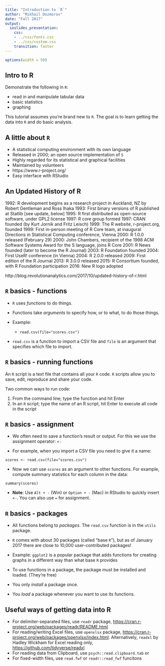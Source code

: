 ```yaml
---
title: "Introduction to `R`"
author: "Mikhail Dozmorov"
date: "Fall 2017"
output:
  ioslides_presentation:
    css:
    - ../css/fonts.css
    - ../css/custom.css
    transition: faster
---
```


```r
options(width = 50)
```

## Intro to R

Demonstrate the following in `R`:

- read in and manipulate tabular data
- basic statistics
- graphing

This tutorial assumes you're brand new to `R`. The goal is to learn getting the data into `R` and do basic analysis.

## A little about `R`

- A statistical computing environment with its own language
- Released in 2000; an open source implementation of `S`
- Highly regarded for its statistical and graphical facilities
- Maintained by volunteers
- https://www.r-project.org/
- Easy interface with RStudio

## An Updated History of R

1992: R development begins as a research project in Auckland, NZ by Robert Gentleman and Ross Ihaka 
1993: First binary versions of R published at Statlib [see update, below]
1995: R first distributed as open-source software, under GPL2 license
1997: R core group formed
1997: CRAN founded (by Kurt Jornik and Fritz Leisch)
1999: The R website, r-project.org, founded
1999: First in-person meeting of R Core team, at inaugural Directions in Statistical Computing conference, Vienna
2000: R 1.0.0 released (February 29) 
2000: John Chambers, recipient of the 1998 ACM Software Systems Award for the S language, joins R Core
2001: R News founded (later to become the R Journal)
2003: R Foundation founded
2004: First UseR! conference (in Vienna)
2004: R 2.0.0 released
2009: First edition of the R Journal
2013: R 3.0.0 released
2015: R Consortium founded, with R Foundation participation
2016: New R logo adopted

http://blog.revolutionanalytics.com/2017/10/updated-history-of-r.html

## `R` basics - functions

* `R` uses *functions* to do things.

* Functions take *arguments* to specify how, or to what, to do those things. 

* Example:

    + `read.csv(file="scores.csv")` 

* `read.csv` is a function to import a CSV file and `file` is an argument that specifies which file to import.


## `R` basics - running functions

An `R` script is a text file that contains all your `R` code. `R` scripts allow you to save, edit, reproduce and share your code.

Two common ways to run code:

1. From the command line; type the function and hit Enter
2. In an `R` script; type the name of an R script, hit Enter to execute all code in the script


## `R` basics - assignment

* We often need to save a function's result or output. For this we use the assignment operator: ` <- `  

* For example, when you import a CSV file you need to give it a name: 

`scores <- read.csv(file="scores.csv")`   
 
* Now we can use `scores` as an argument to other functions. For example, compute summary statistics for each column in the data:

`summary(scores)` 

* **Note**: Use `Alt + -` (Win) or `Option + -` (Mac) in RStudio to quickly insert ` <- `. You can also use `=` for assignment.


## `R` basics - packages

- All functions belong to *packages*. The `read.csv` function is in the `utils` package.

- `R` comes with about 30 packages (called "base `R`"), but as of January 2017 there are close to 10,000 user-contributed packages! 

- Example: `ggplot2` is a popular package that adds functions for creating graphs in a different way than what base `R` provides

- To use functions in a package, the package must be installed and loaded. (They're free)

- You only _install_ a package once. 

- You _load_ a package whenever you want to use its functions. 

## Useful ways of getting data into R

- For delimiter-separated files, use `readr` package, <https://cran.r-project.org/web/packages/readr/README.html>
- For reading/writing Excel files, use `openxlsx` package, <https://cran.r-project.org/web/packages/openxlsx/index.html>. Alternatively, `readxl` by Hadley Wickham for Excel reading only, <https://github.com/tidyverse/readxl>
- For reading data from Clipboard, use `psych::read.clipboard.tab` or 
- For fixed-width files, use `read.fwf` or `readr::read_fwf` funcitons



